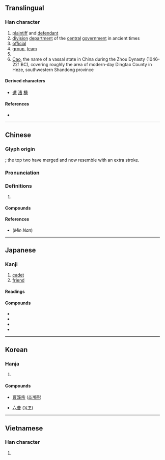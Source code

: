 {{also|曺}}
{{character info/new}}
==Translingual==

===Han character===
{{Han char|rn=73|rad=曰|as=07|sn=11|four=55606|canj=TWA|ids=⿱⿻一曲曰}}

# [[plaintiff]] and [[defendant]]
# [[division]] [[department]] of the [[central]] [[government]] in ancient times
# [[official]]
# [[group]], [[team]]
# {{surname|lang=zh}}
#[[Cao]], the name of a vassal state in China during the Zhou Dynasty (1046-221 BC), covering roughly the area of modern-day Dingtao County in Heze, southwestern Shandong province

====Derived characters====
* [[遭]] [[漕]] [[槽]]

====References====
* {{Han ref|kx=0502.130|dkj=14297|dj=0876.030|hdz=21511.060|uh=66F9|ud=26361|bh=B1E4|bd=45540}}

----

==Chinese==
{{zh-forms}}

===Glyph origin===
{{Han etym}}
{{Han compound|東|東|曰}}; the top two {{lang|zh|東}} have merged and now resemble {{m|zh|曲}} with an extra stroke.

===Pronunciation===
{{zh-pron
|m=cáo
|m-s=
|c=cou4
|c-t=
|g=
|h=pfs=chhò
|j=
|mb=cǎu
|md=cò̤
|mn=tw,xm,zz:chô/qz:chô͘
|mn-t=
|w=3zau
|x=
|mc=y
|oc=y
|ma=
|cat=n
}}

===Definitions===
{{zh-hanzi}}

# {{rfdef|lang=zh}}

====Compounds====
{{zh-der|仙曹|兒曹|倒曹|坐曹|印曹|儀曹|三曹對案|市曹|徐母罵曹|天曹|功曹|分曹|敖曹|我曹|曹劌論戰|爾曹|捉放曹|清曹峻府|曹魏|曹洞宗|才當曹斗|曹全碑|曹門|法曹|曹族|曹娥江|曹柯之盟|曹娥碑|曹國舅|曹丘|擊鼓罵曹|曹社之謀|陰曹|賊曹|綁赴市曹|蕭曹|部曹|陰曹地府|蕭規曹隨}}

====References====
* (''Min Nan'') {{thcwd|41170}}

----

==Japanese==

===Kanji===
{{ja-kanji|grade=c|rs=曰07}}

# [[cadet]]
# [[friend]]

====Readings====
{{ja-readings
|goon=ぞう<ざう
|kanon=そう<さう
|kun=つかさ-, ともがら-, へや
}}

====Compounds====
* {{ja-r|軍曹|ぐんそう}}
* {{ja-r|曹長|そうちょう}}
* {{ja-r|御曹司|おんぞうし}}
* {{ja-r|重曹|じゅうそう}}

----

==Korean==

===Hanja===
{{ko-hanja|hangeul=조|eumhun=|rv=jo|mr=cho|y=co}}

# {{defn|lang=ko|sort=曰07}}

====Compounds====
{{top4}}
* [[曹溪宗]] ([[조계종]])
{{mid4}}
* [[六曹]] ([[육조]])
{{mid4}}
{{bottom}}

----

==Vietnamese==

===Han character===
{{vi-hantu|[[tào]]|rs=曰07}}

# {{defn|lang=vi|sort=曰07}}